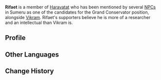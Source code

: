 {{Character Infobox
|type             = Mentioned
|image            = NPC Rifaet.png
|realname         = <!-- Optional, if different from in-game name -->
|deceased         = <!-- Past (for deceased prior to events of the game) or free response -->
|region           = Sumeru
|affiliation      = Haravatat
|title            = 
|location         = None

|ancestry         = <!-- Clan/family -->
|father           = 
|mother           = 
|spouse           = 
|sibling          = 
|child            = 
|relative         = 

|dialoguereward   = 
}}
'''Rifaet''' is a member of [[Haravatat]] who has been mentioned by several [[NPC]]s in Sumeru as one of the candidates for the Grand Conservator position, alongside [[Vikram]]. Rifaet's supporters believe he is more of a researcher and an intellectual than Vikram is.
<!-- is a quest/event-exclusive NPC that appears in the [[(Chapter)]] Act I: [[(Quest)]].

Following a certain dialogue branch for the first time gives the player AMOUNT_AS_WORD [[Item]].

==Location==
{{subst:#tag:gallery|
NPC Location {{subst:PAGENAME}}.png{{subst:!}}{{subst:PAGENAME}}'s location
NPC Location {{subst:PAGENAME}} Context.png{{subst:!}}Additional context
|hideaddbutton=true
|captionalign=center
}}
-->
==Profile==
{{Quote|Few can be like Rifaet, who can do research alone and produce lots of results on top of that.|Zinat, about her collaboration with [[Kshahrewar]]}}
<!--
===Personality===
''(To be added.)''

===Appearance===
<!-- Keep appearance section short and concise. Limit to 2 paragraphs with 3-4 sentences each.
''(To be added.)''

==Quests and Events==
{{Quests and Events}}

==Idle Quotes==
{{Dialogue start}}
: {{DIcon|Idle}} (Text)
:: {{A|VO {{subst:PAGENAME}} 01.ogg}} "(Text)"
{{Dialogue end}}

==Dialogue==
{{Dialogue start}}
:'''{{subst:PAGENAME}}:'''
{{Dialogue end}}
<!--
==Event Dialogue==
===Event Name===
{{Dialogue start}}
:'''{{subst:PAGENAME}}:'''
{{Dialogue end}}

==Trivia==
*
-->
==Other Languages==
{{Other Languages
|default_hidden = 1
|en      = Rifaet
|zhs     = 里法特
|zhs_rm  = Lǐfǎtè
|zht     = 里法特
|zht_rm  = Lǐfǎtè
|ja      = リファエット
|ja_rm   = Rifaetto
|ko      = 리파트
|ko_rm   = Ripateu
|es      = Rifaet
|fr      = Rifaet
|ru      = Рифает
|th      = Rifaet
|vi      = Rifaet
|de      = Rifaet
|id      = Rifaet
|pt      = Rifaet
|tr      = 
|it      = 
}}

==Change History==
{{Change History|introduced=3.0}}
<!--
==References==
{{Reflist}}
-->